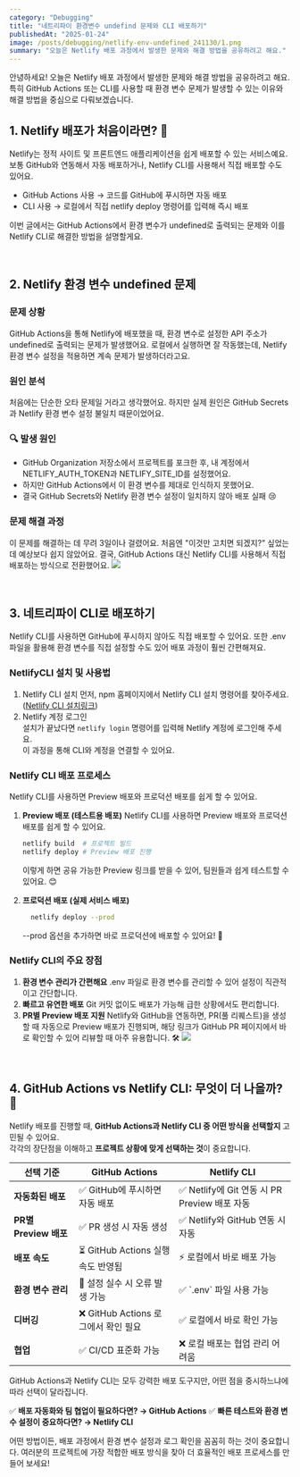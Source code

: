 ```yaml
---
category: "Debugging"
title: "네트리파이 환경변수 undefind 문제와 CLI 배포하기"
publishedAt: "2025-01-24"
image: /posts/debugging/netlify-env-undefined_241130/1.png
summary: "오늘은 Netlify 배포 과정에서 발생한 문제와 해결 방법을 공유하려고 해요."
---
```


안녕하세요!
오늘은 Netlify 배포 과정에서 발생한 문제와 해결 방법을 공유하려고 해요.
특히 GitHub Actions 또는 CLI를 사용할 때 환경 변수 문제가 발생할 수 있는 이유와 해결 방법을 중심으로 다뤄보겠습니다.

## 1\. Netlify 배포가 처음이라면? 🤔
Netlify는 정적 사이트 및 프론트엔드 애플리케이션을 쉽게 배포할 수 있는 서비스예요.
보통 GitHub와 연동해서 자동 배포하거나, Netlify CLI를 사용해서 직접 배포할 수도 있어요.

- GitHub Actions 사용 → 코드를 GitHub에 푸시하면 자동 배포
- CLI 사용 → 로컬에서 직접 netlify deploy 명령어를 입력해 즉시 배포

이번 글에서는 GitHub Actions에서 환경 변수가 undefined로 출력되는 문제와 이를 Netlify CLI로 해결한 방법을 설명할게요.

<br/>

## 2\. Netlify 환경 변수 undefined 문제

### 문제 상황
GitHub Actions을 통해 Netlify에 배포했을 때, 환경 변수로 설정한 API 주소가 undefined로 출력되는 문제가 발생했어요.
로컬에서 실행하면 잘 작동했는데, Netlify 환경 변수 설정을 적용하면 계속 문제가 발생하더라고요.

### 원인 분석
처음에는 단순한 오타 문제일 거라고 생각했어요.
하지만 실제 원인은 GitHub Secrets과 Netlify 환경 변수 설정 불일치 때문이었어요.

### 🔍 발생 원인
- GitHub Organization 저장소에서 프로젝트를 포크한 후, 내 계정에서 NETLIFY_AUTH_TOKEN과 NETLIFY_SITE_ID를 설정했어요.
- 하지만 GitHub Actions에서 이 환경 변수를 제대로 인식하지 못했어요.
- 결국 GitHub Secrets와 Netlify 환경 변수 설정이 일치하지 않아 배포 실패 😢

### 문제 해결 과정
이 문제를 해결하는 데 무려 3일이나 걸렸어요.
처음엔 "이것만 고치면 되겠지?" 싶었는데 예상보다 쉽지 않았어요.
결국, GitHub Actions 대신 Netlify CLI를 사용해서 직접 배포하는 방식으로 전환했어요.
![](/posts/debugging/netlify-env-undefined_241130/2.png)

<br/>

## 3\. 네트리파이 CLI로 배포하기
Netlify CLI를 사용하면 GitHub에 푸시하지 않아도 직접 배포할 수 있어요.
또한 .env 파일을 활용해 환경 변수를 직접 설정할 수도 있어 배포 과정이 훨씬 간편해져요.

### NetlifyCLI 설치 및 사용법
1.  Netlify CLI 설치
    먼저, npm 홈페이지에서 Netlify CLI 설치 명령어를 찾아주세요.([Netlify CLI 설치링크](https://www.npmjs.com/package/netlify-cli))  
2.  Netlify 계정 로그인  
    설치가 끝났다면 `netlify login` 명령어를 입력해 Netlify 계정에 로그인해 주세요.   
    이 과정을 통해 CLI와 계정을 연결할 수 있어요.

### Netlify CLI 배포 프로세스
Netlify CLI를 사용하면 Preview 배포와 프로덕션 배포를 쉽게 할 수 있어요.
1.  **Preview 배포 (테스트용 배포)**
    Netlify CLI를 사용하면 Preview 배포와 프로덕션 배포를 쉽게 할 수 있어요.
    ```bash
    netlify build  # 프로젝트 빌드
    netlify deploy # Preview 배포 진행
    ```
    이렇게 하면 공유 가능한 Preview 링크를 받을 수 있어, 팀원들과 쉽게 테스트할 수 있어요. 😊 
 
2.  **프로덕션 배포 (실제 서비스 배포)**
    ```bash
      netlify deploy --prod
    ```
    --prod 옵션을 추가하면 바로 프로덕션에 배포할 수 있어요! 🚀



### Netlify CLI의 주요 장점
1.  **환경 변수 관리가 간편해요**
    .env 파일로 환경 변수를 관리할 수 있어 설정이 직관적이고 간단합니다.
2.  **빠르고 유연한 배포**
    Git 커밋 없이도 배포가 가능해 급한 상황에서도 편리합니다.
3.  **PR별 Preview 배포 지원**
    Netlify와 GitHub을 연동하면, PR(풀 리퀘스트)을 생성할 때 자동으로 Preview 배포가 진행되며, 해당 링크가 GitHub PR 페이지에서 바로 확인할 수 있어 리뷰할 때 아주 유용합니다. 🛠️
![](/posts/debugging/netlify-env-undefined_241130/3.png)

<br/>

## 4\. GitHub Actions vs Netlify CLI: 무엇이 더 나을까? 🤔
Netlify 배포를 진행할 때, **GitHub Actions과 Netlify CLI 중 어떤 방식을 선택할지** 고민될 수 있어요.  
각각의 장단점을 이해하고 **프로젝트 상황에 맞게 선택하는 것**이 중요합니다.
<table>
  <thead>
    <tr>
      <th>선택 기준</th>
      <th>GitHub Actions</th>
      <th>Netlify CLI</th>
    </tr>
  </thead>
  <tbody>
    <tr>
      <td><strong>자동화된 배포</strong></td>
      <td>✅ GitHub에 푸시하면 자동 배포</td>
      <td>✅ Netlify에 Git 연동 시 PR Preview 배포 자동</td>
    </tr>
    <tr>
      <td><strong>PR별 Preview 배포</strong></td>
      <td>✅ PR 생성 시 자동 생성</td>
      <td>✅ Netlify와 GitHub 연동 시 자동</td>
    </tr>
    <tr>
      <td><strong>배포 속도</strong></td>
      <td>⏳ GitHub Actions 실행 속도 반영됨</td>
      <td>⚡ 로컬에서 바로 배포 가능</td>
    </tr>
    <tr>
      <td><strong>환경 변수 관리</strong></td>
      <td>🤔 설정 실수 시 오류 발생 가능</td>
      <td>✅ `.env` 파일 사용 가능</td>
    </tr>
    <tr>
      <td><strong>디버깅</strong></td>
      <td>❌ GitHub Actions 로그에서 확인 필요</td>
      <td>✅ 로컬에서 바로 확인 가능</td>
    </tr>
    <tr>
      <td><strong>협업</strong></td>
      <td>✅ CI/CD 표준화 가능</td>
      <td>❌ 로컬 배포는 협업 관리 어려움</td>
    </tr>
  </tbody>
</table>

GitHub Actions과 Netlify CLI는 모두 강력한 배포 도구지만, 어떤 점을 중시하느냐에 따라 선택이 달라집니다.

✅ **배포 자동화와 팀 협업이 필요하다면? → GitHub Actions**
✅ **빠른 테스트와 환경 변수 설정이 중요하다면? → Netlify CLI**

어떤 방법이든, 배포 과정에서 환경 변수 설정과 로그 확인을 꼼꼼히 하는 것이 중요합니다.
여러분의 프로젝트에 가장 적합한 배포 방식을 찾아 더 효율적인 배포 프로세스를 만들어 보세요!
